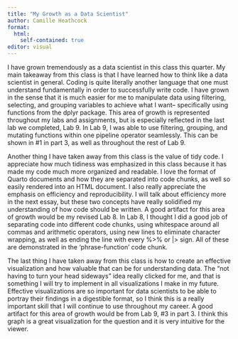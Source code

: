 ```yaml
---
title: "My Growth as a Data Scientist"
author: Camille Heathcock
format: 
  html: 
    self-contained: true
editor: visual
---
```


I have grown tremendously as a data scientist in this class this quarter. My main takeaway from this class is that I have learned how to think like a data scientist in general. Coding is quite literally another language that one must understand fundamentally in order to successfully write code. I have grown in the sense that it is much easier for me to manipulate data using filtering, selecting, and grouping variables to achieve what I want-- specifically using functions from the dplyr package. This area of growth is represented throughout my labs and assignments, but is especially reflected in the last lab we completed, Lab 9. In Lab 9, I was able to use filtering, grouping, and mutating functions within one pipeline operator seamlessly. This can be shown in #1 in part 3, as well as throughout the rest of Lab 9. 

Another thing I have taken away from this class is the value of tidy code. I appreciate how much tidiness was emphasized in this class because it has made my code much more organized and readable. I love the format of Quarto documents and how they are separated into code chunks, as well so easily rendered into an HTML document. I also really appreciate the emphasis on efficiency and reproducibility. I will talk about efficiency more in the next essay, but these two concepts have really solidified my understanding of how code should be written. A good artifact for this area of growth would be my revised Lab 8. In Lab 8, I thought I did a good job of separating code into different code chunks, using whitespace around all commas and arithmetic operators, using new lines to eliminate character wrapping, as well as ending the line with every %\>% or \|\> sign. All of these are demonstrated in the 'phrase-function' code chunk. 

The last thing I have taken away from this class is how to create an effective visualization and how valuable that can be for understanding data. The "not having to turn your head sideways" idea really clicked for me, and that is something I will try to implement in all visualizations I make in my future. Effective visualizations are so important for data scientists to be able to portray their findings in a digestible format, so I think this is a really important skill that I will continue to use throughout my career. A good artifact for this area of growth would be from Lab 9, #3 in part 3. I think this graph is a great visualization for the question and it is very intuitive for the viewer.

\
